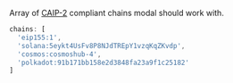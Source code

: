Array of [CAIP-2](https://github.com/ChainAgnostic/CAIPs/blob/master/CAIPs/caip-2.md) compliant chains modal should work with.

```ts
chains: [
  'eip155:1',
  'solana:5eykt4UsFv8P8NJdTREpY1vzqKqZKvdp',
  'cosmos:cosmoshub-4',
  'polkadot:91b171bb158e2d3848fa23a9f1c25182'
]
```
